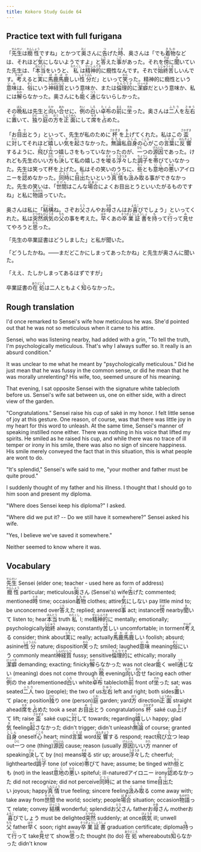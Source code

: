 ```yaml
---
title: Kokoro Study Guide 64
---
```


## Practice text with full furigana

<p>
「<ruby><rb>先生</rb><rt>せんせい</rt></ruby>は<ruby><rb>癇性</rb><rt>かんしょう</rt></ruby>ですね」とかつて<ruby><rb>奥</rb><rt>おく</rt></ruby>さんに<ruby><rb>告</rb><rt>つ</rt></ruby>げた<ruby><rb>時</rb><rt>とき</rt></ruby>、奥さんは「でも<ruby><rb>着物</rb><rt>きもの</rt></ruby>などは、それほど<ruby><rb>気</rb><rt>き</rt></ruby>にしないようですよ」と<ruby><rb>答</rb><rt>こた</rt></ruby>えた<ruby><rb>事</rb><rt>こと</rt></ruby>があった。それを<ruby><rb>傍</rb><rt>そば</rt></ruby>に<ruby><rb>聞</rb><rt>き</rt></ruby>いていた先生は、「<ruby><rb>本当</rb><rt>ほんとう</rt></ruby>をいうと、<ruby><rb>私</rb><rt>わたくし</rt></ruby>は<ruby><rb>精神的</rb><rt>せいしんてき</rt></ruby>に癇性なんです。それで<ruby><rb>始終</rb><rt>しじゅう</rt></ruby><ruby><rb>苦</rb><rt>くる</rt></ruby>しいんです。<ruby><rb>考</rb><rt>かんが</rt></ruby>えると<ruby><rb>実</rb><rt>じつ</rt></ruby>に<ruby><rb>馬鹿馬鹿</rb><rt>ばかばか</rt></ruby>しい<ruby><rb>性分</rb><rt>しょうぶん</rt></ruby>だ」といって<ruby><rb>笑</rb><rt>わら</rt></ruby>った。精神的に癇性という<ruby><rb>意味</rb><rt>いみ</rt></ruby>は、<ruby><rb>俗</rb><rt>ぞく</rt></ruby>にいう<ruby><rb>神経質</rb><rt>しんけいしつ</rt></ruby>という意味か、または<ruby><rb>倫理的</rb><rt>りんりてき</rt></ruby>に<ruby><rb>潔癖</rb><rt>けっぺき</rt></ruby>だという意味か、私には<ruby><rb>解</rb><rt>わか</rt></ruby>らなかった。奥さんにも<ruby><rb>能</rb><rt>よ</rt></ruby>く<ruby><rb>通</rb><rt>つう</rt></ruby>じないらしかった。
</p>

<p>
その<ruby><rb>晩</rb><rt>ばん</rt></ruby>私は先生と<ruby><rb>向</rb><rt>むか</rt></ruby>い<ruby><rb>合</rb><rt>あわ</rt></ruby>せに、<ruby><rb>例</rb><rt>れい</rt></ruby>の<ruby><rb>白</rb><rt>しろ</rt></ruby>い<ruby><rb>卓布</rb><rt>たくふ</rt></ruby>の<ruby><rb>前</rb><rt>まえ</rt></ruby>に<ruby><rb>坐</rb><rt>すわ</rt></ruby>った。奥さんは<ruby><rb>二人</rb><rt>ふたり</rt></ruby>を<ruby><rb>左右</rb><rt>さゆう</rt></ruby>に<ruby><rb>置</rb><rt>お</rt></ruby>いて、<ruby><rb>独</rb><rt>ひと</rt></ruby>り<ruby><rb>庭</rb><rt>にわ</rt></ruby>の<ruby><rb>方</rb><rt>ほう</rt></ruby>を<ruby><rb>正面</rb><rt>しょうめん</rt></ruby>にして<ruby><rb>席</rb><rt>せき</rt></ruby>を<ruby><rb>占</rb><rt>し</rt></ruby>めた。
</p>

<p>
「お<ruby><rb>目出</rb><rt>めで</rt></ruby>とう」といって、先生が私のために<ruby><rb>杯</rb><rt>さかずき</rt></ruby>を<ruby><rb>上</rb><rt>あ</rt></ruby>げてくれた。私はこの<ruby><rb>盃</rb><rt>さかずき</rt></ruby>に<ruby><rb>対</rb><rt>たい</rt></ruby>してそれほど<ruby><rb>嬉</rb><rt>うれ</rt></ruby>しい<ruby><rb>気</rb><rt>き</rt></ruby>を<ruby><rb>起</rb><rt>おこ</rt></ruby>さなかった。<ruby><rb>無論</rb><rt>むろん</rt></ruby>私<ruby><rb>自身</rb><rt>じしん</rt></ruby>の<ruby><rb>心</rb><rt>こころ</rt></ruby>がこの<ruby><rb>言葉</rb><rt>ことば</rt></ruby>に<ruby><rb>反響</rb><rt>はんきょう</rt></ruby>するように、<ruby><rb>飛</rb><rt>と</rt></ruby>び<ruby><rb>立</rb><rt>た</rt></ruby>つ嬉しさをもっていなかったのが、<ruby><rb>一</rb><rt>ひと</rt></ruby>つの<ruby><rb>源因</rb><rt>げんいん</rt></ruby>であった。けれども先生のいい<ruby><rb>方</rb><rt>かた</rt></ruby>も<ruby><rb>決</rb><rt>けっ</rt></ruby>して私の嬉しさを<ruby><rb>唆</rb><rt>そそ</rt></ruby>る<ruby><rb>浮々</rb><rt>うきうき</rt></ruby>した<ruby><rb>調子</rb><rt>ちょうし</rt></ruby>を<ruby><rb>帯</rb><rt>お</rt></ruby>びていなかった。先生は笑って杯を上げた。私はその笑いのうちに、<ruby><rb>些</rb><rt>ちっ</rt></ruby>とも<ruby><rb>意地</rb><rt>いじ</rt></ruby>の<ruby><rb>悪</rb><rt>わる</rt></ruby>いアイロニーを<ruby><rb>認</rb><rt>みと</rt></ruby>めなかった。<ruby><rb>同時</rb><rt>どうじ</rt></ruby>に<ruby><rb>目出</rb><rt>めで</rt></ruby>たいという<ruby><rb>真情</rb><rt>しんじょう</rt></ruby>も<ruby><rb>汲</rb><rt>く</rt></ruby>み<ruby><rb>取</rb><rt>と</rt></ruby>る事ができなかった。先生の笑いは、「<ruby><rb>世間</rb><rt>せけん</rt></ruby>はこんな<ruby><rb>場合</rb><rt>ばあい</rt></ruby>によくお目出とうといいたがるものですね」と私に<ruby><rb>物語</rb><rt>ものがた</rt></ruby>っていた。
</p>

<p>
奥さんは私に「<ruby><rb>結構</rb><rt>けっこう</rt></ruby>ね。さぞお<ruby><rb>父</rb><rt>とう</rt></ruby>さんやお<ruby><rb>母</rb><rt>かあ</rt></ruby>さんはお<ruby><rb>喜</rb><rt>よろこ</rt></ruby>びでしょう」といってくれた。私は<ruby><rb>突然</rb><rt>とつぜん</rt></ruby><ruby><rb>病気</rb><rt>びょうき</rt></ruby>の<ruby><rb>父</rb><rt>ちち</rt></ruby>の事を考えた。<ruby><rb>早</rb><rt>はや</rt></ruby>くあの<ruby><rb>卒業</rb><rt>そつぎょう</rt></ruby><ruby><rb>証書</rb><rt>しょうしょ</rt></ruby>を<ruby><rb>持</rb><rt>も</rt></ruby>って<ruby><rb>行</rb><rt>い</rt></ruby>って<ruby><rb>見</rb><rt>み</rt></ruby>せてやろうと<ruby><rb>思</rb><rt>おも</rt></ruby>った。
</p>

<p>「先生の卒業証書はどうしました」と私が聞いた。</p>
<p>「どうしたかね。――まだどこかにしまってあったかね」と先生が奥さんに聞いた。</p>
<p>「ええ、たしかしまってあるはずですが」</p>
<p>
卒業証書の<ruby><rb>在処</rb><rt>ありどころ</rt></ruby>は二人ともよく<ruby><rb>知</rb><rt>し</rt></ruby>らなかった。
</p>


## Rough translation

I'd once remarked to Sensei's wife how meticulous he was. She'd pointed out that he was not so meticulous when it came to his attire.

Sensei, who was listening nearby, had added with a grin, "To tell the truth, I'm psychologically meticulous. That's why I always suffer so. It really is an absurd condition."

It was unclear to me what he meant by "psychologically meticulous." Did he just mean that he was fussy in the common sense, or did he mean that he was morally unrelenting? His wife, too, seemed unsure of his meaning.

That evening, I sat opposite Sensei with the signature white tablecloth before us. Sensei's wife sat between us, one on either side, with a direct view of the garden.

"Congratulations." Sensei raise his cup of saké in my honor. I felt little sense of joy at this gesture. One reason, of course, was that there was little joy in my heart for this word to unleash. At the same time, Sensei's manner of speaking instilled none either. There was nothing in his voice that lifted my spirits. He smiled as he raised his cup, and while there was no trace of ill temper or irony in his smile, there was also no sign of sincere happiness. His smile merely conveyed the fact that in this situation, this is what people are wont to do.

"It's splendid," Sensei's wife said to me, "your mother and father must be quite proud."

I suddenly thought of my father and his illness. I thought that I should go to him soon and present my diploma.

"Where does Sensei keep his diploma?" I asked.

"Where did we put it? -- Do we still have it somewhere?" Sensei asked his wife.

"Yes, I believe we've saved it somewhere."

Neither seemed to know where it was. 


## Vocabulary

<p>
<span class="vocabstudy"><ruby><rb>先生</rb><rt>せんせい</rt></ruby>&nbsp;Sensei (elder one; teacher - used here as form of address)</span><span class="vocabstudy"><ruby><rb>癇性</rb><rt>かんしょう</rt></ruby>&nbsp;particular; meticulous</span><span class="vocabstudy"><ruby><rb>奥</rb><rt>おく</rt></ruby>さん&nbsp;(Sensei's) wife</span><span class="vocabstudy"><ruby><rb>告</rb><rt>つ</rt></ruby>げた&nbsp;commented; mentioned</span><span class="vocabstudy"><ruby><rb>時</rb><rt>とき</rt></ruby>&nbsp;time; occasion</span><span class="vocabstudy"><ruby><rb>着物</rb><rt>きもの</rt></ruby>&nbsp;clothes; attire</span><span class="vocabstudy"><ruby><rb>気</rb><rt>き</rt></ruby>にしない&nbsp;pay little mind to; be unconcerned over</span><span class="vocabstudy"><ruby><rb>答</rb><rt>こた</rt></ruby>えた&nbsp;replied; answered</span><span class="vocabstudy"><ruby><rb>事</rb><rt>こと</rt></ruby>&nbsp;act; instance</span><span class="vocabstudy"><ruby><rb>傍</rb><rt>そば</rt></ruby>&nbsp;nearby</span><span class="vocabstudy"><ruby><rb>聞</rb><rt>き</rt></ruby>いて&nbsp;listen to; hear</span><span class="vocabstudy"><ruby><rb>本当</rb><rt>ほんとう</rt></ruby>&nbsp;truth</span><span class="vocabstudy"><ruby><rb>私</rb><rt>わたくし</rt></ruby>&nbsp;I; me</span><span class="vocabstudy"><ruby><rb>精神的</rb><rt>せいしんてき</rt></ruby>に&nbsp;mentally; emotionally; psychologically</span><span class="vocabstudy"><ruby><rb>始終</rb><rt>しじゅう</rt></ruby>&nbsp;always; constantly</span><span class="vocabstudy"><ruby><rb>苦</rb><rt>くる</rt></ruby>しい&nbsp;uncomfortable; in torment</span><span class="vocabstudy"><ruby><rb>考</rb><rt>かんが</rt></ruby>える&nbsp;consider; think about</span><span class="vocabstudy"><ruby><rb>実</rb><rt>じつ</rt></ruby>に&nbsp;really; actually</span><span class="vocabstudy"><ruby><rb>馬鹿馬鹿</rb><rt>ばかばか</rt></ruby>しい&nbsp;foolish; absurd; asinine</span><span class="vocabstudy"><ruby><rb>性分</rb><rt>しょうぶん</rt></ruby>&nbsp;nature; disposition</span><span class="vocabstudy"><ruby><rb>笑</rb><rt>わら</rt></ruby>った&nbsp;smiled; laughed</span><span class="vocabstudy"><ruby><rb>意味</rb><rt>いみ</rt></ruby>&nbsp;meaning</span><span class="vocabstudy"><ruby><rb>俗</rb><rt>ぞく</rt></ruby>にいう&nbsp;commonly meant</span><span class="vocabstudy"><ruby><rb>神経質</rb><rt>しんけいしつ</rt></ruby>&nbsp;fussy; sensitive</span><span class="vocabstudy"><ruby><rb>倫理的</rb><rt>りんりてき</rt></ruby>に&nbsp;ethically; morally</span><span class="vocabstudy"><ruby><rb>潔癖</rb><rt>けっぺき</rt></ruby>&nbsp;demanding; exacting; finicky</span><span class="vocabstudy"><ruby><rb>解</rb><rt>わか</rt></ruby>らなかった&nbsp;was not clear</span><span class="vocabstudy"><ruby><rb>能</rb><rt>よ</rt></ruby>く&nbsp;well</span><span class="vocabstudy"><ruby><rb>通</rb><rt>つう</rt></ruby>じない&nbsp;(meaning) does not come through</span>
<span class="vocabstudy"><ruby><rb>晩</rb><rt>ばん</rt></ruby>&nbsp;evening</span><span class="vocabstudy"><ruby><rb>向</rb><rt>むか</rt></ruby>い<ruby><rb>合</rb><rt>あわ</rt></ruby>せ&nbsp;facing each other</span><span class="vocabstudy"><ruby><rb>例</rb><rt>れい</rt></ruby>の&nbsp;the aforementioned</span><span class="vocabstudy"><ruby><rb>白</rb><rt>しろ</rt></ruby>い&nbsp;white</span><span class="vocabstudy"><ruby><rb>卓布</rb><rt>たくふ</rt></ruby>&nbsp;tablecloth</span><span class="vocabstudy"><ruby><rb>前</rb><rt>まえ</rt></ruby>&nbsp;front of</span><span class="vocabstudy"><ruby><rb>坐</rb><rt>すわ</rt></ruby>った&nbsp;sat; was seated</span><span class="vocabstudy"><ruby><rb>二人</rb><rt>ふたり</rt></ruby>&nbsp;two (people); the two of us</span><span class="vocabstudy"><ruby><rb>左右</rb><rt>さゆう</rt></ruby>&nbsp;left and right; both sides</span><span class="vocabstudy"><ruby><rb>置</rb><rt>お</rt></ruby>いて&nbsp;place; position</span><span class="vocabstudy"><ruby><rb>独</rb><rt>ひと</rt></ruby>り&nbsp;one (person)</span><span class="vocabstudy"><ruby><rb>庭</rb><rt>にわ</rt></ruby>&nbsp;garden; yard</span><span class="vocabstudy"><ruby><rb>方</rb><rt>ほう</rt></ruby>&nbsp;direction</span><span class="vocabstudy"><ruby><rb>正面</rb><rt>しょうめん</rt></ruby>&nbsp;straight ahead</span><span class="vocabstudy"><ruby><rb>席</rb><rt>せき</rt></ruby>を<ruby><rb>占</rb><rt>し</rt></ruby>めた&nbsp;took a seat</span>
<span class="vocabstudy">お<ruby><rb>目出</rb><rt>めで</rt></ruby>とう&nbsp;congratulations</span><span class="vocabstudy"><ruby><rb>杯</rb><rt>さかずき</rt></ruby>&nbsp;saké cup</span><span class="vocabstudy"><ruby><rb>上</rb><rt>あ</rt></ruby>げて&nbsp;lift; raise</span><span class="vocabstudy"><ruby><rb>盃</rb><rt>さかずき</rt></ruby>&nbsp;saké cup</span><span class="vocabstudy">に<ruby><rb>対</rb><rt>たい</rt></ruby>して&nbsp;towards; regarding</span><span class="vocabstudy"><ruby><rb>嬉</rb><rt>うれ</rt></ruby>しい&nbsp;happy; glad</span><span class="vocabstudy"><ruby><rb>気</rb><rt>き</rt></ruby>&nbsp;feeling</span><span class="vocabstudy"><ruby><rb>起</rb><rt>おこ</rt></ruby>さなかった&nbsp;didn't trigger; didn't unleash</span><span class="vocabstudy"><ruby><rb>無論</rb><rt>むろん</rt></ruby>&nbsp;of course; granted</span><span class="vocabstudy"><ruby><rb>自身</rb><rt>じしん</rt></ruby>&nbsp;oneself</span><span class="vocabstudy"><ruby><rb>心</rb><rt>こころ</rt></ruby>&nbsp;heart; mind</span><span class="vocabstudy"><ruby><rb>言葉</rb><rt>ことば</rt></ruby>&nbsp;word</span><span class="vocabstudy"><ruby><rb>反響</rb><rt>はんきょう</rt></ruby>する&nbsp;respond; react</span><span class="vocabstudy"><ruby><rb>飛</rb><rt>と</rt></ruby>び<ruby><rb>立</rb><rt>た</rt></ruby>つ&nbsp;leap out</span><span class="vocabstudy"><ruby><rb>一</rb><rt>ひと</rt></ruby>つ&nbsp;one (thing)</span><span class="vocabstudy"><ruby><rb>源因</rb><rt>げんいん</rt></ruby>&nbsp;cause; reason (usually <ruby><rb>原因</rb><rt>げんいん</rt></ruby>)</span><span class="vocabstudy">いい<ruby><rb>方</rb><rt>かた</rt></ruby>&nbsp;manner of speaking</span><span class="vocabstudy"><ruby><rb>決</rb><rt>けっ</rt></ruby>して&nbsp;by (no) means</span><span class="vocabstudy"><ruby><rb>唆</rb><rt>そそ</rt></ruby>る&nbsp;stir up; arouse</span><span class="vocabstudy"><ruby><rb>浮々</rb><rt>うきうき</rt></ruby>した&nbsp;cheerful; lighthearted</span><span class="vocabstudy"><ruby><rb>調子</rb><rt>ちょうし</rt></ruby>&nbsp;tone (of voice)</span><span class="vocabstudy"><ruby><rb>帯</rb><rt>お</rt></ruby>びて&nbsp;have; assume; be tinged with</span><span class="vocabstudy"><ruby><rb>些</rb><rt>ちっ</rt></ruby>とも&nbsp;(not) in the least</span><span class="vocabstudy"><ruby><rb>意地</rb><rt>いじ</rt></ruby>の<ruby><rb>悪</rb><rt>わる</rt></ruby>い&nbsp;spiteful; ill-natured</span><span class="vocabstudy">アイロニー&nbsp;irony</span><span class="vocabstudy"><ruby><rb>認</rb><rt>みと</rt></ruby>めなかった&nbsp;did not recognize; did not perceive</span><span class="vocabstudy"><ruby><rb>同時</rb><rt>どうじ</rt></ruby>に&nbsp;at the same time</span><span class="vocabstudy"><ruby><rb>目出</rb><rt>めで</rt></ruby>たい&nbsp;joyous; happy</span><span class="vocabstudy"><ruby><rb>真情</rb><rt>しんじょう</rt></ruby>&nbsp;true feeling; sincere feeling</span><span class="vocabstudy"><ruby><rb>汲</rb><rt>く</rt></ruby>み<ruby><rb>取</rb><rt>と</rt></ruby>る&nbsp;come away with; take away from</span><span class="vocabstudy"><ruby><rb>世間</rb><rt>せけん</rt></ruby>&nbsp;the world; society; people</span><span class="vocabstudy"><ruby><rb>場合</rb><rt>ばあい</rt></ruby>&nbsp;situation; occasion</span><span class="vocabstudy"><ruby><rb>物語</rb><rt>ものがた</rt></ruby>って&nbsp;relate; convey</span>
<span class="vocabstudy"><ruby><rb>結構</rb><rt>けっこう</rt></ruby>&nbsp;wonderful; splendid</span><span class="vocabstudy">お<ruby><rb>父</rb><rt>とう</rt></ruby>さん&nbsp;father</span><span class="vocabstudy">お<ruby><rb>母</rb><rt>かあ</rt></ruby>さん&nbsp;mother</span><span class="vocabstudy">お<ruby><rb>喜</rb><rt>よろこ</rt></ruby>びでしょう&nbsp;must be delighted</span><span class="vocabstudy"><ruby><rb>突然</rb><rt>とつぜん</rt></ruby>&nbsp;suddenly; at once</span><span class="vocabstudy"><ruby><rb>病気</rb><rt>びょうき</rt></ruby>&nbsp;ill; unwell</span><span class="vocabstudy"><ruby><rb>父</rb><rt>ちち</rt></ruby>&nbsp;father</span><span class="vocabstudy"><ruby><rb>早</rb><rt>はや</rt></ruby>く&nbsp;soon; right away</span><span class="vocabstudy"><ruby><rb>卒業</rb><rt>そつぎょう</rt></ruby><ruby><rb>証書</rb><rt>しょうしょ</rt></ruby>&nbsp;graduation certificate; diploma</span><span class="vocabstudy"><ruby><rb>持</rb><rt>も</rt></ruby>って<ruby><rb>行</rb><rt>い</rt></ruby>って&nbsp;take</span><span class="vocabstudy"><ruby><rb>見</rb><rt>み</rt></ruby>せて&nbsp;show</span><span class="vocabstudy"><ruby><rb>思</rb><rt>おも</rt></ruby>った&nbsp;thought (to do)</span>
<span class="vocabstudy"><ruby><rb>在処</rb><rt>ありどころ</rt></ruby>&nbsp;whereabouts</span><span class="vocabstudy"><ruby><rb>知</rb><rt>し</rt></ruby>らなかった&nbsp;didn't know</span>
</p>
